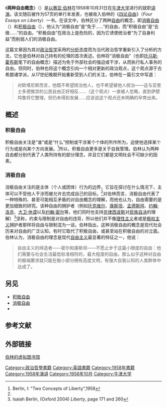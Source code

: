 {{Quote box|积极自由......是一个合理的普遍目标。我从未怀疑这一论断，也未怀疑它所衍生出的，关于民主自治是人类的基础需求，它有其内在价值的叙述，即使它们可能与消极自由或是其它目标相冲突......但是，无论消极自由与积极自由之间有多少共同的土壤，也无论这两个概念如何时常的被扭曲，我想要明确的是，它们并不是同一种事物。|以赛亚·伯林 《自由论》<ref>Isaiah Berlin, (Oxford 2004) ''Liberty'', p 1–54</ref>|width=25em}}

《'''两种自由概念'''》（'''''{{lang|en|Two Concepts of Liberty}}'''''）是[[以赛亚·伯林|以赛亚·伯林]]在1958年10月31日在[[牛津大学|牛津大学]]进行的就职[[講述教學法|讲演]]。该文随后被作为57页的单行本发表，也被收入伯林的《[[四论自由|四论自由]]》（''Four Essays on Liberty''）一书。在该文中，伯林区分了两种[[自由|自由]]的概念，即[[消极自由|消极自由]]（{{lang|en|negative liberty}}）和[[积极自由|积极自由]]（{{lang|en|positive liberty}}），他认为“消极自由”是“免于……”的自由，而“积极自由”是“去做……”的自由。“积极自由”在政治上是危险的，因为它诱使统治者“为了自身利益”而削弱人们的消极自由。

这篇文章因为其对[[政治哲学|政治哲学]]采用的[[分析哲學|分析]]态度而为当代政治哲学重新引入了分析的方法，它也是伯林对自己持有的伦理{{Le|价值多元论|Value pluralism}}的首次表述。伯林将“消极自由”（也即[[托马斯·霍布斯|托马斯·霍布斯]]笔下的自由概念）描述为免于外部社会的强迫或干涉，从而执行私人事务的自由。但同时，伯林也将这个概念引向一个相对更新的政治观点，这个观点源于古希腊诸学派，从17世纪晚期开始重新受到人们的关注，伯林在一篇引文中写道：<blockquote>对欧塔尼斯而言，他既不希望统治他人，也不希望被他人统治——这与亚里士多德推崇的公民自由正好相反......（这个观点）一直被人忽略，直到伊壁鸠鲁将它整理，但仍未得到发展......应该说这个观点还未明确的孕育出来。</blockquote>

== 概述 ==

=== 积极自由 ===
积极自由关注是“谁”或是“什么”控制或干涉某个个体的所作所为，迫使他选择某个行为或是向某个方向发展。<ref name=":0">Berlin, I: "Two Concepts of Liberty",1958</ref>所以，积极自由更多是关于自我管理。伯林认为两种自由都分别代表了人类所持有的部分理念，并且它们都是文明社会不可缺少的因素。

=== 消极自由 ===
消极自由关注的是主体（个人或团体）行为的边界，它旨在探讨在什么情况下，主体可以不受他人干涉而被允许去完成自己的目标。<ref name=":0" />对伯林而言，消极自由代表了一种特殊的、甚至可能相互矛盾的对自由概念的理解，而他也认为，自由需要的是更加细致的研究。该种自由的拥护者（例如[[亞歷西斯·托克維爾|托克维尔]]、[[班傑明·康斯坦|康斯坦]]、[[孟德斯鸠|孟德斯鸠]]、[[约翰·洛克|约翰·洛克]]、[[大卫·休谟|大卫·休谟]]以及[[约翰·斯图尔特·密尔|约翰·密尔]]等，他们同时也支持[[克律西波斯|克律西波斯]]对[[民族自決|民族自决]]的理解）<ref>Isaiah Berlin, (Oxford 2004) ''Liberty'', page 171 and 260</ref>坚称，约束与限制是对自由的违背，所以他们并不像[[理性主义|理性主义]]者或是[[極權主義|极权主义]]拥护者那样将自由与限制混为一谈。伯林指出，这种消极自由的概念是现代社会历来对自由的广泛认知，有时它取代了积极自由，或甚至站在积极自由的对立面。伯林认为，消极自由的理念是现代[[自由主义者|自由主义]]最显著的特征之一，他说：<blockquote>自由主义的缔造者——密尔和康斯坦——不愿止步于这最小限度的自由：他们需要与社会生活最低标准相符的，最大程度的自由。那么似乎这种对自由的极端要求就只能在极小部分拥有高度文明，有强大自我认知的人类群体中达成了。</blockquote>

==另见==

* [[积极自由|积极自由]]
* [[消极自由|消极自由]]
* {{Le|积极与消极权利|Negative and positive rights}}

== 参考文献 ==
<references />
==外部链接==
[http://berlin.wolf.ox.ac.uk/ 伯林的虚拟图书馆]{{Wayback|url=http://berlin.wolf.ox.ac.uk/ |date=20110925230638 }}

{{DEFAULTSORT:Two Concepts of Liberty}}
[[Category:政治哲學書籍|Category:政治哲學書籍]]
[[Category:英語書籍|Category:英語書籍]]
[[Category:1958年書籍|Category:1958年書籍]]
[[Category:1958年演讲|Category:1958年演讲]]
[[Category:1958年10月|Category:1958年10月]]
[[Category:牛津大学|Category:牛津大学]]